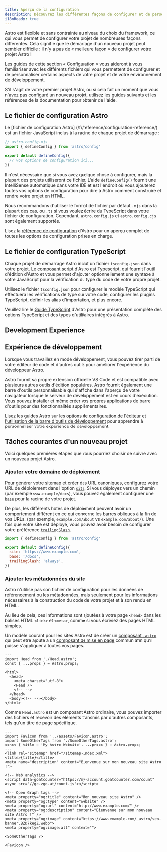 ```yaml
---
title: Aperçu de la configuration
description: Découvrez les différentes façons de configurer et de personnaliser votre nouveau projet et votre expérience de développement.
i18nReady: true
---
```


Astro est flexible et sans contrainte au niveau du choix du framework, ce qui vous permet de configurer votre projet de nombreuses façons différentes. Cela signifie que le démarrage d'un nouveau projet peut sembler difficile : il n'y a pas de « meilleure façon » de configurer votre projet Astro !

Les guides de cette section « Configuration » vous aideront à vous familiariser avec les différents fichiers qui vous permettent de configurer et de personnaliser certains aspects de votre projet et de votre environnement de développement.

S'il s'agit de votre premier projet Astro, ou si cela fait un moment que vous n'avez pas configuré un nouveau projet, utilisez les guides suivants et les références de la documentation pour obtenir de l'aide.

## Le fichier de configuration Astro

Le [fichier de configuration Astro] (/fr/reference/configuration-reference/) est un fichier JavaScript inclus à la racine de chaque projet de démarrage :

```js
// astro.config.mjs
import { defineConfig } from 'astro/config'

export default defineConfig({
  // vos options de configuration ici...
})
```

Il n'est nécessaire que si vous avez quelque chose à configurer, mais la plupart des projets utiliseront ce fichier. L'aide `defineConfig()` fournit une IntelliSense automatique dans votre IDE et est l'endroit où vous ajouterez toutes vos options de configuration pour dire à Astro comment construire et rendre votre projet en HTML.

Nous recommandons d'utiliser le format de fichier par défaut `.mjs` dans la plupart des cas, ou `.ts` si vous voulez écrire du TypeScript dans votre fichier de configuration. Cependant, `astro.config.js` et `astro.config.cjs` sont également supportés.

<ReadMore>Lisez la [référence de configuration](/fr/reference/configuration-reference/) d'Astro pour un aperçu complet de toutes les options de configuration prises en charge.</ReadMore>

## Le fichier de configuration TypeScript

Chaque projet de démarrage Astro inclut un fichier `tsconfig.json` dans votre projet. Le [composant script](/fr/basics/astro-components/#le-script-du-composant) d'Astro est Typescript, qui fournit l'outil d'édition d'Astro et vous permet d'ajouter optionnellement une syntaxe à votre JavaScript pour la vérification du type du code de votre propre projet.

Utilisez le fichier `tsconfig.json` pour configurer le modèle TypeScript qui effectuera les vérifications de type sur votre code, configurer les plugins TypeScript, définir les alias d'importation, et plus encore.

<ReadMore>Veuillez lire le [Guide TypeScript](/fr/guides/typescript/) d'Astro pour une présentation complète des options TypeScript et des types d'utilitaires intégrés à Astro.</ReadMore>

## Development Experience

## Expérience de développement

Lorsque vous travaillez en mode développement, vous pouvez tirer parti de votre éditeur de code et d'autres outils pour améliorer l'expérience du développeur Astro.

Astro fournit sa propre extension officielle VS Code et est compatible avec plusieurs autres outils d'édition populaires. Astro fournit également une barre d'outils personnalisable qui s'affiche dans l'aperçu de votre navigateur lorsque le serveur de développement est en cours d'exécution. Vous pouvez installer et même créer vos propres applications de barre d'outils pour des fonctionnalités supplémentaires.

<ReadMore>Lisez les guides Astro sur les [options de configuration de l'éditeur](/fr/editor-setup/) et [l'utilisation de la barre d'outils de développement](/fr/guides/dev-toolbar/) pour apprendre à personnaliser votre expérience de développement.</ReadMore>

## Tâches courantes d'un nouveau projet

Voici quelques premières étapes que vous pourriez choisir de suivre avec un nouveau projet Astro.

### Ajouter votre domaine de déploiement

Pour générer votre sitemap et créer des URL canoniques, configurez votre URL de déploiement dans l'option [`site`](/fr/reference/configuration-reference/#site). Si vous déployez vers un chemin (par exemple `www.example/docs`), vous pouvez également configurer une [`base`](/fr/reference/configuration-reference/#base) pour la racine de votre projet.

De plus, les différents hôtes de déploiement peuvent avoir un comportement différent en ce qui concerne les barres obliques à la fin de vos URLs. (par exemple, `example.com/about` vs `example.com/about/`). Une fois que votre site est déployé, vous pouvez avoir besoin de configurer votre préférence [`trailingSlash`](/fr/reference/configuration-reference/#trailingslash).

```js title="astro.config.mjs"
import { defineConfig } from 'astro/config'

export default defineConfig({
  site: 'https://www.example.com',
  base: '/docs',
  trailingSlash: 'always',
})
```
### Ajouter les métadonnées du site

Astro n'utilise pas son fichier de configuration pour les données de référencement ou les métadonnées, mais seulement pour les informations nécessaires à la construction du code de votre projet et à son rendu en HTML.

Au lieu de cela, ces informations sont ajoutées à votre page `<head>` dans les balises HTML `<link>` et `<meta>`, comme si vous écriviez des pages HTML simples.

Un modèle courant pour les sites Astro est de créer un [composant `.astro`](/fr/basics/astro-components/) qui peut être ajouté à un [composant de mise en page](/fr/basics/layouts/) commun afin qu'il puisse s'appliquer à toutes vos pages.

```astro title="src/components/MainLayout.astro"
---
import Head from './Head.astro';
const { ...props } = Astro.props;
---
<html>
  <head>
    <meta charset="utf-8">
    <Head />
    <!-- -->
  </head>
  <body><!-- --></body>
</html>
```

Comme `Head.astro` est un composant Astro ordinaire, vous pouvez importer des fichiers et recevoir des éléments transmis par d'autres composants, tels qu'un titre de page spécifique.

```astro title="src/components/Head.astro"
---
import Favicon from '../assets/Favicon.astro';
import SomeOtherTags from './SomeOtherTags.astro';
const { title = 'My Astro Website', ...props } = Astro.props;
---
<link rel="sitemap" href="/sitemap-index.xml">
<title>{title}</title>
<meta name="description" content="Bienvenue sur mon nouveau site Astro !">

<!-- Web analytics -->
<script data-goatcounter="https://my-account.goatcounter.com/count" async src="//gc.zgo.at/count.js"></script>

<!-- Open Graph tags -->
<meta property="og:title" content="Mon nouveau site Astro" />
<meta property="og:type" content="website" />
<meta property="og:url" content="http://www.example.com/" />
<meta property="og:description" content="Bienvenue sur mon nouveau site Astro !" />
<meta property="og:image" content="https://www.example.com/_astro/seo-banner.BZD7kegZ.webp">
<meta property="og:image:alt" content="">

<SomeOtherTags />

<Favicon />
```
